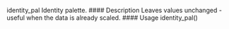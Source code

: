 identity_pal Identity palette.
#### Description
Leaves values unchanged - useful when the data is already scaled.
#### Usage
identity_pal()
